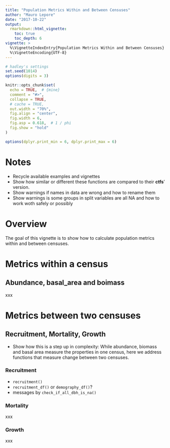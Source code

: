 ```yaml
---
title: "Population Metrics Within and Between Censuses"
author: "Mauro Lepore"
date: "2017-10-22"
output:
  rmarkdown::html_vignette:
    toc: true
    toc_depth: 6
vignette: >
  %\VignetteIndexEntry{Population Metrics Within and Between Censuses}
  %\VignetteEncoding{UTF-8}
---
```


```r
# hadley's settings
set.seed(1014)
options(digits = 3)

knitr::opts_chunk$set(
  echo = TRUE,  # {mine}
  comment = "#>",
  collapse = TRUE,
  # cache = TRUE,
  out.width = "70%",
  fig.align = "center",
  fig.width = 6,
  fig.asp = 0.618,  # 1 / phi
  fig.show = "hold"
)

options(dplyr.print_min = 6, dplyr.print_max = 6)
```

# Notes

* Recycle available examples and vignettes
* Show how similar or different these functions are compared to their __ctfs__' version.
* Show warnings if names in data are wrong and how to rename them
* Show warnings is some groups in split variables are all NA and how to work woth safely or possibly

# Overview

The goal of this vignette is to show how to calculate population metrics within and between censuses. 

# Metrics within a census

## Abundance, basal_area and boimass

xxx

# Metrics between two censuses

## Recruitment, Mortality, Growth

* Show how this is a step up in complexity: While abundance, biomass and basal area measure the properties in one census, here we address functions that measure change between two censuses.

### Recruitment 

* `recruitment()`
* `recruitment_df()` or `demography_df()`?
* messages by `check_if_all_dbh_is_na()`

### Mortality

xxx

### Growth

xxx
